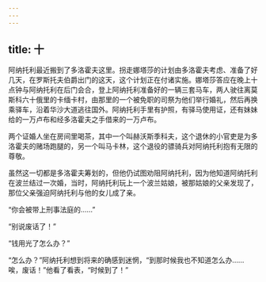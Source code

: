 ```yaml
---
---
---
```

title: 十
---



阿纳托利最近搬到了多洛霍夫这里。拐走娜塔莎的计划由多洛霍夫考虑、准备了好几天，在罗斯托夫伯爵出门的这天，这个计划正在付诸实施。娜塔莎答应在晚上十点钟与阿纳托利在后门会合，登上阿纳托利准备好的一辆三套马车，两人驶往离莫斯科六十俄里的卡缅卡村，由那里的一个被免职的司祭为他们举行婚礼，然后再换乘驿车，沿着华沙大道逃往国外。阿纳托利手里有护照，有驿马使用证，还有妹妹给的一万卢布和经多洛霍夫之手借来的一万卢布。

两个证婚人坐在房间里喝茶，其中一个叫赫沃斯季科夫，这个退休的小官吏是为多洛霍夫的赌场跑腿的，另一个叫马卡林，这个退役的骠骑兵对阿纳托利抱有无限的尊敬。

虽然这一切都是多洛霍夫筹划的，但他仍试图劝阻阿纳托利，因为他知道阿纳托利在波兰结过一次婚，当时，阿纳托利玩上一个波兰姑娘，被那姑娘的父亲发现了，那位父亲强迫阿纳托利与他的女儿成了亲。

“你会被带上刑事法庭的……”

“别说废话了！”

“钱用光了怎么办？”

“怎么办？”阿纳托利想到将来的确感到迷惘，“到那时候我也不知道怎么办……唉，废话！”他看了看表，“时候到了！”